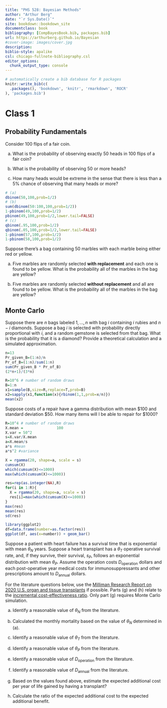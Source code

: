 ```yaml
--- 
title: "PHS 528: Bayesian Methods"
author: "Arthur Berg"
date: "`r Sys.Date()`"
site: bookdown::bookdown_site
documentclass: book
bibliography: [CompBayesBook.bib, packages.bib]
url: https://arthurberg.github.io/Bayesian
#cover-image: images/cover.jpg
description: 
biblio-style: apalike
csl: chicago-fullnote-bibliography.csl
editor_options: 
  chunk_output_type: console
---
```


```r
# automatically create a bib database for R packages
knitr::write_bib(c(
  .packages(), 'bookdown', 'knitr', 'rmarkdown', 'ROCR'
), 'packages.bib')
```


# Class 1

## Probability Fundamentals


:::{.example #binomial-flips name="binomial flips" .lizi}
Consider 100 flips of a fair coin.

(a) What is the probability of observing exactly 50 heads in 100 flips of a fair coin?

(b) What is the probability of observing 50 or more heads?

(c) How many heads would be extreme in the sense that there is less than a 5% chance of observing that many heads or more?
:::

```r
# (a)
dbinom(50,100,prob=1/2)
# (b)
sum(dbinom(50:100,100,prob=1/2))
1-pbinom(49,100,prob=1/2)
pbinom(49,100,prob=1/2,lower.tail=FALSE)
# (c)
qbinom(.95,100,prob=1/2)
qbinom(.05,100,prob=1/2,lower.tail=FALSE)
1-pbinom(57,100,prob=1/2)
1-pbinom(58,100,prob=1/2)
```


:::{.exercise #marbles name="marbles" .prob}
Suppose there’s a bag containing 50 marbles with each marble being either red or yellow. 

(a) Five marbles are randomly selected **with replacement** and each one is found to be yellow. What is the probability all of the marbles in the bag are yellow?

(b) Five marbles are randomly selected **without replacement** and all are found to be yellow. What is the probability all of the marbles in the bag are yellow?
:::

## Monte Carlo

:::{.example #gemstones name="gemstones" .lizi}
Suppose there are $n$ bags labeled $1,\ldots,n$ with bag $i$ containing $i$ rubies and $n-i$ diamonds. Suppose a bag $i$ is selected with probability directly proportional with $i$, and a random gemstone is selected from that bag. What is the probability that it is a diamond? Provide a theoretical calculation and a simulated approximation.
:::

```r
n=13
Pr_given_B=(1:n)/n
Pr_of_B=(1:n)/sum(1:n)
sum(Pr_given_B * Pr_of_B)
(2*n+1)/(3*n)

R=10^6 # number of random draws
B=1:n
x1=sample(B,size=R,replace=T,prob=B)
x2=sapply(x1,function(x){rbinom(1,1,prob=x/n)})
mean(x2)  
```

:::{.example #repairs name="repairs" .lizi}
Suppose costs of a repair have a gamma distribution with mean $100 and standard deviation $50.  How many items will I be able to repair for $1000?
:::

```r
R=10^4 # number of random draws
X.mean =               100
X.var = 50^2
s=X.var/X.mean
a=X.mean/s
a*s #mean
a*s^2 #variance

X = rgamma(20, shape=a, scale = s)
cumsum(X)
which(cumsum(X)<=1000)
max(which(cumsum(X)<=1000))

res=rep(as.integer(NA),R)
for(i in 1:R){
  X = rgamma(20, shape=a, scale = s)
  res[i]=max(which(cumsum(X)<=1000))
}
max(res)
mean(res)
sd(res)

library(ggplot2)
df=data.frame(number=as.factor(res))
ggplot(df, aes(x=number)) + geom_bar()
```

:::{.exercise #icer name="ICER" .prob}
Suppose a patient with heart failure has a survival time that is exponential with mean $\theta_N$ years. Suppose a heart transplant has a $\theta_T$ operative survival rate, and, if they survive, their survival, $s_P$, follows an exponential distribution with mean $\theta_P$. Assume the operation costs $D_{\text{operation}}$ dollars and each post-operative year medical costs for immunosuppressants and other prescriptions amount to $D_\text{annual}$ dollars. 

For the literature questions below, use the [Milliman Research Report on 2020 U.S. organ and tissue transplants](https://www.milliman.com/-/media/milliman/pdfs/articles/2020-us-organ-tissue-transplants.ashx) if possible. Parts (g) and (h) relate to the [incremental cost-effectiveness ratio](https://en.wikipedia.org/wiki/Incremental_cost-effectiveness_ratio). Only part (g) requires Monte Carlo simulation. 

(a) Identify a reasonable value of $\theta_N$ from the literature.

(b) Calculated the monthly mortality based on the value of $\theta_N$ determined in (a).

(c) Identify a reasonable value of $\theta_T$ from the literature.

(d) Identify a reasonable value of $\theta_P$ from the literature.

(e) Identify a reasonable value of $D_{\text{operation}}$ from the literature.

(f) Identify a reasonable value of $D_{\text{annual}}$ from the literature.

(g) Based on the values found above, estimate the expected additional cost per year of life gained by having a transplant? 

(h) Calculate the ratio of the expected additional cost to the expected additional benefit. 
:::


